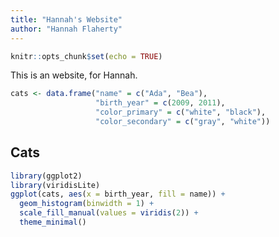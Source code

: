 ```yaml
---
title: "Hannah's Website"
author: "Hannah Flaherty"
---
```


```r
knitr::opts_chunk$set(echo = TRUE)
```



This is an website, for Hannah.

```r
cats <- data.frame("name" = c("Ada", "Bea"),
                   "birth_year" = c(2009, 2011),
                   "color_primary" = c("white", "black"),
                   "color_secondary" = c("gray", "white"))
```

## Cats

```r
library(ggplot2)
library(viridisLite)
ggplot(cats, aes(x = birth_year, fill = name)) +
  geom_histogram(binwidth = 1) +
  scale_fill_manual(values = viridis(2)) +
  theme_minimal()
```

